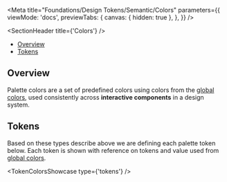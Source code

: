 
<Meta
  title="Foundations/Design Tokens/Semantic/Colors"
  parameters={{
    viewMode: 'docs',
    previewTabs: {
      canvas: { hidden: true },
    },
  }}
/>

<SectionHeader title={'Colors'} />

- [Overview](#overview)
- [Tokens](#tokens)

## Overview

Palette colors are a set of predefined colors using colors from the [global colors](../?path=/docs/design-tokens-global-colors--overview), used consistently across **interactive components** in a design system.

## Tokens

Based on these types describe above we are defining each palette token below. Each token is shown with reference on tokens and value used from [global colors](../?path=/docs/design-tokens-global-colors--overview).

<TokenColorsShowcase type={'tokens'} />
